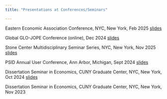 ---
title: "Presentations at Conferences/Seminars"

---


Eastern Economic Association Conference, NYC, New York, Feb 2025 [slides](/presentation_content/EEA.pdf) 

Global GLO-JOPE Conference (online), Dec 2024 [slides](/presentation_content/GLABOR.pdf)

Stone Center Multidisciplinary Seminar Series, NYC, New York, Nov 2025 [slides](/presentation_content/stone-center.pdf)

PSID Annual User Conference, Ann Arbor, Michigan, Sept 2024 [slides](/presentation_content/PSID-AUC-2024-Aman-Desai.pdf)

Dissertation Seminar in Economics, CUNY Graduate Center, NYC, New York, Oct 2024 [slides](/presentation_content/Diss_Seminar.pdf)

Dissertation Seminar in Economics, CUNY Graduate Center, NYC, New York, Nov 2023
    
